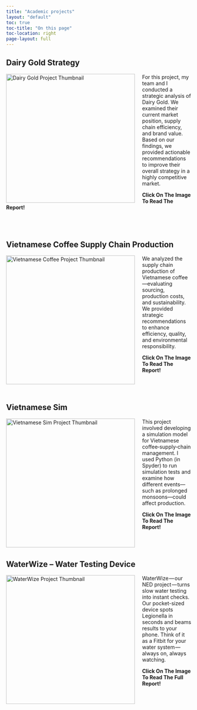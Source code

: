 ```yaml
---
title: "Academic projects"
layout: "default"
toc: true
toc-title: "On this page"
toc-location: right
page-layout: full
---
```


## Dairy Gold Strategy

<a href="pdfs/Dairygold.pdf" target="_blank">
  <img 
    src="dairygold.png" 
    alt="Dairy Gold Project Thumbnail" 
    style="float: left; margin-right: 20px; width: 350px; transition: transform 0.3s ease;"
    onmouseover="this.style.transform='translateY(-10px)';"
    onmouseout="this.style.transform='translateY(0)';"
  />
</a>

<p>
  For this project, my team and I conducted a strategic analysis of Dairy Gold. We examined their current market position, supply chain efficiency, and brand value. Based on our findings, we provided actionable recommendations to improve their overall strategy in a highly competitive market.

  **<span style="color: var(--bs-primary);">Click On The Image To Read The Report!</span>**
</p>

<div style="clear: both; margin-top: 80px;"></div>

## Vietnamese Coffee Supply Chain Production

<a href="pdfs/Vietnamese-coffee.pdf" target="_blank">
  <img 
    src="Vietnamese-coffee.png" 
    alt="Vietnamese Coffee Project Thumbnail" 
    style="float: left; margin-right: 20px; width: 350px; transition: transform 0.3s ease;"
    onmouseover="this.style.transform='translateY(-10px)';"
    onmouseout="this.style.transform='translateY(0)';"
  />
</a>

<p>
  We analyzed the supply chain production of Vietnamese coffee—evaluating sourcing, production costs, and sustainability. We provided strategic recommendations to enhance efficiency, quality, and environmental responsibility.

  **<span style="color: var(--bs-primary);">Click On The Image To Read The Report!</span>**
</p>

<div style="clear: both; margin-top: 80px;"></div>

## Vietnamese Sim

<a href="pdfs/Vietnamese-sim.pdf" target="_blank">
  <img 
    src="Supply-sim.png" 
    alt="Vietnamese Sim Project Thumbnail" 
    style="float: left; margin-right: 20px; width: 350px; transition: transform 0.3s ease;"
    onmouseover="this.style.transform='translateY(-10px)';"
    onmouseout="this.style.transform='translateY(0)';"
  />
</a>

<p>
  This project involved developing a simulation model for Vietnamese coffee‐supply‐chain management. I used Python (in Spyder) to run simulation tests and examine how different events—such as prolonged monsoons—could affect production.

  **<span style="color: var(--bs-primary);">Click On The Image To Read The Report!</span>**
</p>

<div style="clear: both; margin-top: 80px;"></div>

## WaterWize – Water Testing Device

<a href="pdfs/WaterWize.pdf" target="_blank">
  <img 
    src="WaterWize.png" 
    alt="WaterWize Project Thumbnail" 
    style="float: left; margin-right: 20px; width: 350px; transition: transform 0.3s ease;"
    onmouseover="this.style.transform='translateY(-10px)';"
    onmouseout="this.style.transform='translateY(0)';"
  />
</a>

<p>
  WaterWize — our NED project — turns slow water testing into instant checks. Our pocket-sized device spots Legionella in seconds and beams results to your phone. Think of it as a Fitbit for your water system — always on, always watching.

  **<span style="color: var(--bs-primary);">Click On The Image To Read The Full Report!</span>**
</p>

<div style="clear: both; margin-top: 80px;"></div>
